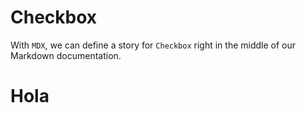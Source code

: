<!-- Checkbox.stories.mdx -->


<Meta
  title='MDX/Checkbox'
  component={Checkbox}
/>

# Checkbox

With `MDX`, we can define a story for `Checkbox` right in the middle of our Markdown documentation.

<Canvas>
  <Story name='all checkboxes'>
    <form>
      <h1>Hola</h1>
    </form>
  </Story>
</Canvas>
